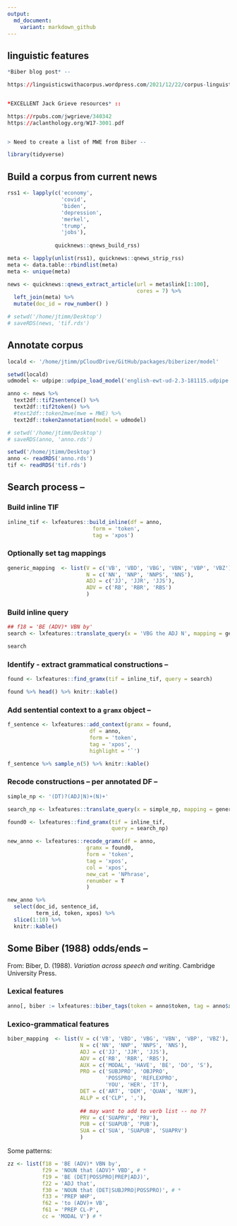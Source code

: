 ```yaml
---
output:
  md_document:
    variant: markdown_github
---
```



## linguistic features


```r
*Biber blog post* -- 

https://linguisticswithacorpus.wordpress.com/2021/12/22/corpus-linguistics-is-for-text-lovers%EF%BF%BC/


*EXCELLENT Jack Grieve resources* ::

https://rpubs.com/jwgrieve/340342
https://aclanthology.org/W17-3001.pdf


> Need to create a list of MWE from Biber -- 

```

```r
library(tidyverse)
```




## Build a corpus from current news

```r
rss1 <- lapply(c('economy', 
                 'covid', 
                 'biden', 
                 'depression', 
                 'merkel', 
                 'trump', 
                 'jobs'),
               
               quicknews::qnews_build_rss)

meta <- lapply(unlist(rss1), quicknews::qnews_strip_rss)
meta <- data.table::rbindlist(meta)
meta <- unique(meta)

news <- quicknews::qnews_extract_article(url = meta$link[1:100], 
                                         cores = 7) %>% 
  left_join(meta) %>%
  mutate(doc_id = row_number() )
```



```r
# setwd('/home/jtimm/Desktop')
# saveRDS(news, 'tif.rds')
```



## Annotate corpus 

```r
locald <- '/home/jtimm/pCloudDrive/GitHub/packages/biberizer/model'
```


```r
setwd(locald)
udmodel <- udpipe::udpipe_load_model('english-ewt-ud-2.3-181115.udpipe')

anno <- news %>% 
  text2df::tif2sentence() %>%
  text2df::tif2token() %>%
  #text2df::token2mwe(mwe = MWE) %>%
  text2df::token2annotation(model = udmodel)
```


```r
# setwd('/home/jtimm/Desktop')
# saveRDS(anno, 'anno.rds')

setwd('/home/jtimm/Desktop')
anno <- readRDS('anno.rds')
tif <- readRDS('tif.rds')
```




## Search process -- 

### Build inline TIF


```r
inline_tif <- lxfeatures::build_inline(df = anno, 
                           form = 'token', 
                           tag = 'xpos')
```



### Optionally set tag mappings

```r
generic_mapping  <- list(V = c('VB', 'VBD', 'VBG', 'VBN', 'VBP', 'VBZ'),
                         N = c('NN', 'NNP', 'NNPS', 'NNS'),
                         ADJ = c('JJ', 'JJR', 'JJS'),
                         ADV = c('RB', 'RBR', 'RBS')
                         )
```



### Build inline query 

```r
## f18 = 'BE (ADV)* VBN by'
search <- lxfeatures::translate_query(x = 'VBG the ADJ N', mapping = generic_mapping)

search
```




### Identify - extract grammatical constructions -- 

```r
found <- lxfeatures::find_gramx(tif = inline_tif, query = search)

found %>% head() %>% knitr::kable()
```



### Add sentential context to a `gramx` object --

```r
f_sentence <- lxfeatures::add_context(gramx = found,
                          df = anno,
                          form = 'token', 
                          tag = 'xpos',
                          highlight = '`')

f_sentence %>% sample_n(5) %>% knitr::kable()
```




### Recode constructions -- per annotated DF --

```r
simple_np <- '(DT)?(ADJ|N)+(N)+'

search_np <- lxfeatures::translate_query(x = simple_np, mapping = generic_mapping)
```



```r
found0 <- lxfeatures::find_gramx(tif = inline_tif, 
                                 query = search_np)

new_anno <- lxfeatures::recode_gramx(df = anno,
                         gramx = found0,
                         form = 'token', 
                         tag = 'xpos',
                         col = 'xpos',
                         new_cat = 'NPhrase',
                         renumber = T
                         )

new_anno %>% 
  select(doc_id, sentence_id, 
         term_id, token, xpos) %>%
  slice(1:10) %>%
  knitr::kable()
```



## Some Biber (1988) odds/ends -- 

From: Biber, D. (1988). *Variation across speech and writing*. Cambridge University Press.

### Lexical features

```r
anno[, biber := lxfeatures::biber_tags(token = anno$token, tag = anno$xpos)]
```




### Lexico-grammatical features

```r
biber_mapping  <- list(V = c('VB', 'VBD', 'VBG', 'VBN', 'VBP', 'VBZ'),
                       N = c('NN', 'NNP', 'NNPS', 'NNS'),
                       ADJ = c('JJ', 'JJR', 'JJS'),
                       ADV = c('RB', 'RBR', 'RBS'),
                       AUX = c('MODAL', 'HAVE', 'BE', 'DO', 'S'),
                       PRO = c('SUBJPRO', 'OBJPRO', 
                               'POSSPRO', 'REFLEXPRO', 
                               'YOU', 'HER', 'IT'),
                       DET = c('ART', 'DEM', 'QUAN', 'NUM'),
                       ALLP = c('CLP', ','),
                       
                       ## may want to add to verb list -- no ??
                       PRV = c('SUAPRV', 'PRV'),
                       PUB = c('SUAPUB', 'PUB'),
                       SUA = c('SUA', 'SUAPUB', 'SUAPRV')
                       )
```
 
 

Some patterns:


```r
zz <- list(f18 = 'BE (ADV)* VBN by',
           f29 = 'NOUN that (ADV)* VBD', # *
           f19 = 'BE (DET|POSSPRO|PREP|ADJ)',
           f22 = 'ADJ that',
           f30 = 'NOUN that (DET|SUBJPRO|POSSPRO)', # *
           f33 = 'PREP WHP',
           f62 = 'to (ADV)+ VB',
           f61 = 'PREP CL-P',
           cc = 'MODAL V') # *
```


